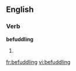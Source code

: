 
==English==

===Verb===
'''befuddling'''

# {{present participle of|befuddle}}

[[fr:befuddling]]
[[vi:befuddling]]
